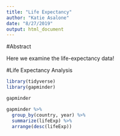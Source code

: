 ```yaml
---
title: "Life Expectancy"
author: "Katie Asalone"
date: "8/27/2019"
output: html_document
---
```



#Abstract

Here we examine the life-expectancy data! 

#Life Expectancy Analysis

```r
library(tidyverse)
library(gapminder)
```

```r
gapminder
```

```r
gapminder %>%
  group_by(country, year) %>%
  summarize(lifeExp) %>%
  arrange(desc(lifeExp))
```



